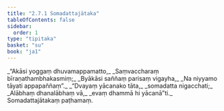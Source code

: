 ```yaml
---
title: "2.7.1 Somadattajātaka"
tableOfContents: false
sidebar:
  order: 1
type: "tipitaka"
basket: "su"
book: "ja1"
---
```



<DynamicBreadcrumb />

<Division number="121" book="ja1">

<Paragraph number="538" type="verses" book="ja1">
_“Akāsi yoggaṃ dhuvamappamatto,_  
_Saṃvaccharaṃ bīraṇathambhakasmiṃ;_  
_Byākāsi saññaṃ parisaṃ vigayha,_  
_Na niyyamo tāyati appapaññaṃ”._  

</Paragraph>

</Division>
<Division number="122" book="ja1">

<Paragraph number="539" type="verses" book="ja1">
_“Dvayaṃ yācanako tāta,_  
_somadatta nigacchati;_  
_Alābhaṃ dhanalābhaṃ vā,_  
_evaṃ dhammā hi yācanā”ti._  


</Paragraph>
</Division>

<Paragraph number="540" type="center" book="ja1">
Somadattajātakaṃ paṭhamaṃ.
</Paragraph>